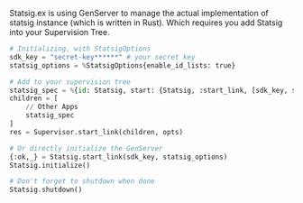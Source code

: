 Statsig.ex is using GenServer to manage the actual implementation of statsig instance (which is written in Rust). Which requires you add Statsig into your Supervision Tree. 
```python
# Initializing, with StatsigOptions
sdk_key = "secret-key******" # your secret key
statsig_options = %StatsigOptions{enable_id_lists: true}

# Add to your supervision tree 
statsig_spec = %{id: Statsig, start: {Statsig, :start_link, [sdk_key, statsig_options]}}
children = [
    // Other Apps
    statsig_spec
]
res = Supervisor.start_link(children, opts)

# Or directly initialize the GenServer
{:ok,_} = Statsig.start_link(sdk_key, statsig_options)
Statsig.initialize()

# Don't forget to shutdown when done
Statsig.shutdown()
```